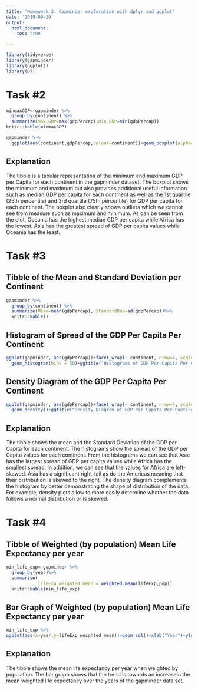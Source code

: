 ```yaml
---
title: 'Homework 3: Gapminder exploration with dplyr and ggplot'
date: '2019-09-29'
output:
  html_document:
    toc: true

---
```


```r
library(tidyverse)
library(gapminder)
library(ggplot2)
library(DT)
```


# Task #2
<style type="text/css">
.twoC {width: 100%}
.clearer {clear: both}
.twoC .table {max-width: 50%; float: right}
.twoC img {max-width: 50%; float: left}
</style>



<div class="twoC">
```r
minmaxGDP<-gapminder %>%
  group_by(continent) %>%
  summarize(max_GDP=max(gdpPercap),min_GDP=min(gdpPercap))
knitr::kable(minmaxGDP)
```



```r
gapminder %>%
  ggplot(aes(continent,gdpPercap,colour=continent))+geom_boxplot(alpha=0.5)+ggtitle("Boxplot of GDP per Capita per Continent") + xlab("Continent")+ ylab("GDP Per Capita")+ scale_y_continuous(labels = scales::dollar_format())+scale_color_discrete("Continent")
```
</div>
<div class="clearer"></div>
## Explanation

The tibble is a tabular representation of the minimum and maximum GDP per Capita for each continent in the gapminder dataset.
The boxplot shows the minimum and maximum but also provides additional useful information such as  median GDP per capita for each continent as well as the 1st quartile (25th percentile) and 3rd quartile (75th percentile) for GDP per capita for each continent. The boxplot also clearly shows outliers which we cannot see from measure such as maximum and minimum.
As can be seen from the plot, Oceania has the highest median GDP per capita while Africa has the lowest. Asia has the greatest spread of GDP per capita values while Oceania has the least. 

# Task #3

## Tibble of the Mean and Standard Deviation per Continent

```r
gapminder %>%
  group_by(continent) %>%
  summarize(Mean=mean(gdpPercap), StandardDev=sd(gdpPercap))%>%
  knitr::kable()
```

## Histogram of Spread of the GDP Per Capita Per Continent
```r
ggplot(gapminder, aes(gdpPercap))+facet_wrap(~ continent, nrow=4, scales="free_y") +
  geom_histogram(bins = 50)+ggtitle("Histograms of GDP Per Capita Per Continent ") + xlab("GDP Per Capita")+scale_x_continuous(labels=scales::dollar_format())+ylab("Frequency")
```

## Density Diagram of the GDP Per Capita Per Continent

```r
ggplot(gapminder, aes(gdpPercap))+facet_wrap(~ continent, nrow=4, scales="free_y") +
  geom_density()+ggtitle("Density Diagram of GDP Per Capita Per Continent ") + xlab("GDP Per Capita")+scale_x_continuous(labels=scales::dollar_format())+ylab("Frequency")
```

## Explanation

The tibble shows the mean and the Standard Deviation of the GDP per Capita for each continent.
The histograms show the spread of the GDP per Capita values for each continent. From the histograms we can see that Asia has the largest spread of GDP per capita values while Africa has the smallest spread. In addition, we can see that the values for Africa are left-skewed. Asia has a significant right-tail as do the Americas meaning that their distribution is skewed to the right.
The density diagram complements the histogram by better demonstrating the shape of distribution of the data. For example, density plots allow to more easily determine whether the data follows a normal distribution or is skewed.

# Task #4
## Tibble of Weighted (by population) Mean Life Expectancy per year
```r
min_life_exp<-gapminder %>%
  group_by(year)%>%
  summarise( 
            lifeExp_weighted_mean = weighted.mean(lifeExp,pop)) 
  knitr::kable(min_life_exp)
```

## Bar Graph of Weighted (by population) Mean Life Expectancy per year

```r
min_life_exp %>%
ggplot(aes(x=year,y=lifeExp_weighted_mean))+geom_col()+xlab("Year")+ylab("Weighted Mean Life Expectancy")+ ggtitle("Weighted Mean Life Expetancy Per Year")

```

## Explanation
The tibble shows the mean life expectancy per year when weighted by population. The bar graph shows that the trend is towards an increasein the mean weighted life expectancy over the years of the gapminder data set.
